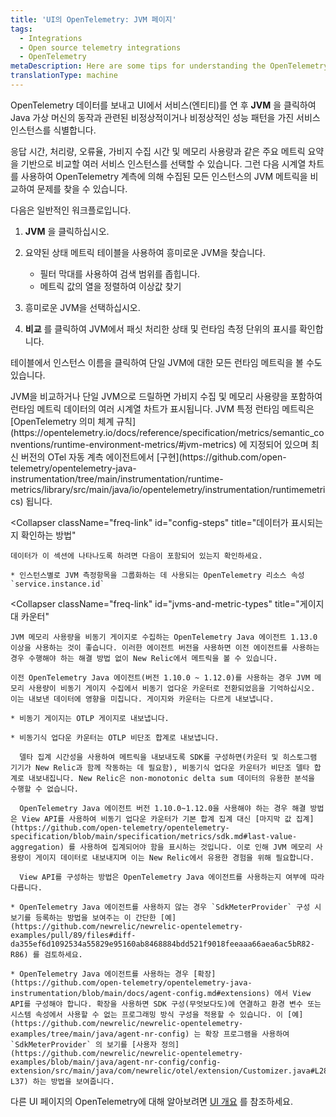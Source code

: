 ```yaml
---
title: 'UI의 OpenTelemetry: JVM 페이지'
tags:
  - Integrations
  - Open source telemetry integrations
  - OpenTelemetry
metaDescription: Here are some tips for understanding the OpenTelemetry JVMs page in the New Relic UI.
translationType: machine
---
```


OpenTelemetry 데이터를 보내고 UI에서 서비스(엔티티)를 연 후 **JVM** 을 클릭하여 Java 가상 머신의 동작과 관련된 비정상적이거나 비정상적인 성능 패턴을 가진 서비스 인스턴스를 식별합니다.

응답 시간, 처리량, 오류율, 가비지 수집 시간 및 메모리 사용량과 같은 주요 메트릭 요약을 기반으로 비교할 여러 서비스 인스턴스를 선택할 수 있습니다. 그런 다음 시계열 차트를 사용하여 OpenTelemetry 계측에 의해 수집된 모든 인스턴스의 JVM 메트릭을 비교하여 문제를 찾을 수 있습니다.

다음은 일반적인 워크플로입니다.

1. **JVM** 을 클릭하십시오.

2. 요약된 상태 메트릭 테이블을 사용하여 흥미로운 JVM을 찾습니다.

   * 필터 막대를 사용하여 검색 범위를 좁힙니다.
   * 메트릭 값의 열을 정렬하여 이상값 찾기

3. 흥미로운 JVM을 선택하십시오.

4. **비교** 를 클릭하여 JVM에서 패싯 처리한 상태 및 런타임 측정 단위의 표시를 확인합니다.

테이블에서 인스턴스 이름을 클릭하여 단일 JVM에 대한 모든 런타임 메트릭을 볼 수도 있습니다.

<CollapserGroup>
  <Collapser
    className="freq-link"
    id="metric-details"
    title="런타임 측정항목 세부정보"
  >
    JVM을 비교하거나 단일 JVM으로 드릴하면 가비지 수집 및 메모리 사용량을 포함하여 런타임 메트릭 데이터의 여러 시계열 차트가 표시됩니다. JVM 특정 런타임 메트릭은 [OpenTelemetry 의미 체계 규칙](https://opentelemetry.io/docs/reference/specification/metrics/semantic_conventions/runtime-environment-metrics/#jvm-metrics) 에 지정되어 있으며 최신 버전의 OTel 자동 계측 에이전트에서 [구현](https://github.com/open-telemetry/opentelemetry-java-instrumentation/tree/main/instrumentation/runtime-metrics/library/src/main/java/io/opentelemetry/instrumentation/runtimemetrics) 됩니다.
  </Collapser>

  <Collapser
    className="freq-link"
    id="config-steps"
    title="데이터가 표시되는지 확인하는 방법"
  >
    데이터가 이 섹션에 나타나도록 하려면 다음이 포함되어 있는지 확인하세요.

    * 인스턴스별로 JVM 측정항목을 그룹화하는 데 사용되는 OpenTelemetry 리소스 속성 `service.instance.id`
  </Collapser>

  <Collapser
    className="freq-link"
    id="jvms-and-metric-types"
    title="게이지 대 카운터"
  >
    JVM 메모리 사용량을 비동기 게이지로 수집하는 OpenTelemetry Java 에이전트 1.13.0 이상을 사용하는 것이 좋습니다. 이러한 에이전트 버전을 사용하면 이전 에이전트를 사용하는 경우 수행해야 하는 해결 방법 없이 New Relic에서 메트릭을 볼 수 있습니다.

    이전 OpenTelemetry Java 에이전트(버전 1.10.0 ~ 1.12.0)를 사용하는 경우 JVM 메모리 사용량이 비동기 게이지 수집에서 비동기 업다운 카운터로 전환되었음을 기억하십시오. 이는 내보낸 데이터에 영향을 미칩니다. 게이지와 카운터는 다르게 내보냅니다.

    * 비동기 게이지는 OTLP 게이지로 내보냅니다.

    * 비동기식 업다운 카운터는 OTLP 비단조 합계로 내보냅니다.

      델타 집계 시간성을 사용하여 메트릭을 내보내도록 SDK를 구성하면(카운터 및 히스토그램 기기가 New Relic과 함께 작동하는 데 필요함), 비동기식 업다운 카운터가 비단조 델타 합계로 내보내집니다. New Relic은 non-monotonic delta sum 데이터의 유용한 분석을 수행할 수 없습니다.

      OpenTelemetry Java 에이전트 버전 1.10.0~1.12.0을 사용해야 하는 경우 해결 방법은 View API를 사용하여 비동기 업다운 카운터가 기본 합계 집계 대신 [마지막 값 집계](https://github.com/open-telemetry/opentelemetry-specification/blob/main/specification/metrics/sdk.md#last-value-aggregation) 를 사용하여 집계되어야 함을 표시하는 것입니다. 이로 인해 JVM 메모리 사용량이 게이지 데이터로 내보내지며 이는 New Relic에서 유용한 경험을 위해 필요합니다.

      View API를 구성하는 방법은 OpenTelemetry Java 에이전트를 사용하는지 여부에 따라 다릅니다.

    * OpenTelemetry Java 에이전트를 사용하지 않는 경우 `SdkMeterProvider` 구성 시 보기를 등록하는 방법을 보여주는 이 간단한 [예](https://github.com/newrelic/newrelic-opentelemetry-examples/pull/89/files#diff-da355ef6d1092534a55829e95160ab8468884bdd521f9018feeaaa66aea6ac5bR82-R86) 를 검토하세요.

    * OpenTelemetry Java 에이전트를 사용하는 경우 [확장](https://github.com/open-telemetry/opentelemetry-java-instrumentation/blob/main/docs/agent-config.md#extensions) 에서 View API를 구성해야 합니다. 확장을 사용하면 SDK 구성(무엇보다도)에 연결하고 환경 변수 또는 시스템 속성에서 사용할 수 없는 프로그래밍 방식 구성을 적용할 수 있습니다. 이 [예](https://github.com/newrelic/newrelic-opentelemetry-examples/tree/main/java/agent-nr-config) 는 확장 프로그램을 사용하여 `SdkMeterProvider` 의 보기를 [사용자 정의](https://github.com/newrelic/newrelic-opentelemetry-examples/blob/main/java/agent-nr-config/config-extension/src/main/java/com/newrelic/otel/extension/Customizer.java#L28-L37) 하는 방법을 보여줍니다.
  </Collapser>
</CollapserGroup>

다른 UI 페이지의 OpenTelemetry에 대해 알아보려면 [UI 개요](/docs/more-integrations/open-source-telemetry-integrations/opentelemetry/view-your-data/opentelemetry-view-your-data) 를 참조하세요.